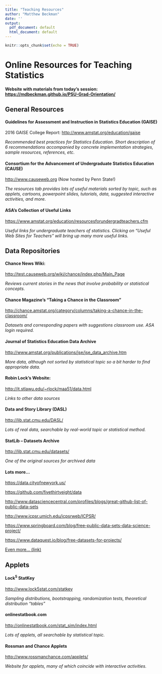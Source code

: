 ```yaml
---
title: "Teaching Resources"
author: "Matthew Beckman"
date: ''
output:
  pdf_document: default
  html_document: default
---
```


```r
knitr::opts_chunk$set(echo = TRUE)
```

# Online Resources for Teaching Statistics

#### Website with materials from today's session:  [https://mdbeckman.github.io/PSU-Grad-Orientation/](https://mdbeckman.github.io/PSU-Grad-Orientation/)

## General Resources 

#### Guidelines for Assessment and Instruction in Statistics Education (GAISE)
2016 GAISE College Report: [http://www.amstat.org/education/gaise](http://www.amstat.org/education/gaise)

*Recommended best practices for Statistics Education.  Short description of 6 recommendations accompanied by concrete implementation strategies, sample resources, references, etc.*

#### Consortium for the Advancement of Undergraduate Statistics Education (CAUSE)

<http://www.causeweb.org> (Now hosted by Penn State!)

*The resources tab provides lots of useful materials sorted by topic, such as applets, cartoons, powerpoint slides, tutorials, data, suggested interactive activities, and more.*

#### ASA’s Collection of Useful Links

<https://www.amstat.org/education/resourcesforundergradteachers.cfm>

*Useful links for undergraduate teachers of statistics.  Clicking on “Useful Web Sites for Teachers” will bring up many more useful links.*

## Data Repositories

#### Chance News Wiki:
<http://test.causeweb.org/wiki/chance/index.php/Main_Page>

*Reviews current stories in the news that involve probability or statistical concepts.*

#### Chance Magazine’s “Taking a Chance in the Classroom”

<http://chance.amstat.org/category/columns/taking-a-chance-in-the-classroom/>

*Datasets and corresponding papers with suggestions classroom use.  ASA login required.*


#### Journal of Statistics Education Data Archive

<http://www.amstat.org/publications/jse/jse_data_archive.htm> 

*More data, although not sorted by statistical topic so a bit harder to find appropriate data.*

#### Robin Lock’s Website: 

<http://it.stlawu.edu/~rlock/maa51/data.html>

*Links to other data sources*

#### Data and Story Library (DASL)  

<http://lib.stat.cmu.edu/DASL/>

*Lots of real data, searchable by real-world topic or statistical method.*

#### StatLib – Datasets Archive
<http://lib.stat.cmu.edu/datasets/>

*One of the original sources for archived data*

#### Lots more...

<https://data.cityofnewyork.us/>

<https://github.com/fivethirtyeight/data>

<http://www.datasciencecentral.com/profiles/blogs/great-github-list-of-public-data-sets>

<http://www.icpsr.umich.edu/icpsrweb/ICPSR/>

<https://www.springboard.com/blog/free-public-data-sets-data-science-project/>

<https://www.dataquest.io/blog/free-datasets-for-projects/>

[Even more... (link)](http://bfy.tw/DOFS)


## Applets
  
#### Lock^5^ StatKey

<http://www.lock5stat.com/statkey>

*Sampling distributions, bootstrapping, randomization tests, theoretical distribution “tables”*

#### onlinestatbook.com

<http://onlinestatbook.com/stat_sim/index.html>

*Lots of applets, all searchable by statistical topic.*

#### Rossman and Chance Applets

<http://www.rossmanchance.com/applets/>

*Website for applets, many of which coincide with interactive activities.*


